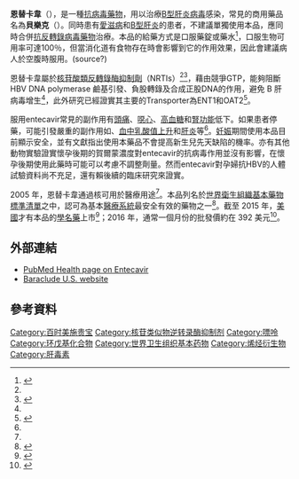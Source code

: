 {{noteTA|G1 = ME}}
{{Medical}} 
{{Infobox drug
| IUPAC_name = 2-amino-9-[(1''S'',3''R'',4''S'')-4-hydroxy-3-(hydroxymethyl)-2-methylidenecyclopentyl]-6,9-dihydro-3''H''-purin-6-one
| image = Entecavir.svg
| CAS_number_Ref = {{cascite|changed|??}}
| CAS_number = 142217-69-4
| ATC_prefix = J05
| ATC_suffix = AF10
| PubChem = 153941
| DrugBank = APRD00948
| CAS_number2_Ref = {{cascite|correct|CAS}}
| CAS_number2 =  209216-23-9
| DrugBank2_Ref = {{drugbankcite|correct|drugbank}}
| DrugBank2 = DB00442
| UNII_Ref = {{fdacite|changed|FDA}}
| UNII =  5968Y6H45M 
| KEGG_Ref = {{keggcite|correct|kegg}}
| KEGG = D04008
| ChEBI_Ref = {{ebicite|correct|EBI}}
| ChEBI = 59902
| ChEMBL_Ref = {{ebicite|changed|EBI}}
| ChEMBL = 713
| ChemSpiderID_Ref = {{chemspidercite|changed|chemspider}}
| ChemSpiderID = 135679
| StdInChI_Ref = {{stdinchicite|changed|chemspider}}
| StdInChI = 1S/C12H15N5O3/c1-5-6(3-18)8(19)2-7(5)17-4-14-9-10(17)15-12(13)16-11(9)20/h4,6-8,18-19H,1-3H2,(H3,13,15,16,20)/t6-,7-,8-/m0/s1
| smiles = O=C2/N=C(\Nc1n(cnc12)[C@@H]3C(=C)/[C@H](CO)[C@@H](O)C3)N
| StdInChIKey_Ref = {{stdinchicite|changed|chemspider}}
| StdInChIKey = {{unbulleted list|YXPVEXCTPGULBZ-WQYNNSOESA-N|QDGZDCVAUDNJFG-FXQIFTODSA-N}}
| C=12 | H=15 | N=5 | O=3
| molecular_weight = 277.279 g/mol
| bioavailability = 
| protein_bound = 13%
| metabolism = 
| elimination_half-life = 128–149小时
| excretion = 肾脏 62–73%
| pregnancy_US = C
| legal_US = Rx-only
| routes_of_administration = 口服
| licence_EU =Baraclude
| licence_US =Entecavir
}}
<!-- Definition and medical uses -->
'''恩替卡韋'''（{{lang-en|Entecavir}}），是一種[[抗病毒藥物|抗病毒藥物]]，用以治療[[乙型肝炎病毒|B型肝炎病毒]]感染，常見的商用藥品名為'''貝樂克'''（{{lang-en|Baraclude}}）。同時患有[[艾滋病|愛滋病]]和[[乙型肝炎|B型肝炎]]的患者，不建議單獨使用本品，應同時合併[[抗反轉錄病毒藥物|抗反轉錄病毒藥物]]治療。本品的給藥方式是口服藥錠或藥水<ref name="AHFS2016">{{cite web|title=Entecavir|url=https://www.drugs.com/monograph/entecavir.html|accessdate=28 November 2016|publisher=The American Society of Health-System Pharmacists|archiveurl=https://web.archive.org/web/20161220224057/https://www.drugs.com/monograph/entecavir.html|archivedate=20 December 2016}}</ref>，口服生物可用率可達100％，但當消化道有食物存在時會影響到它的作用效果，因此會建議病人於空腹時服用。(source?)

恩替卡韋屬於[[抗反轉錄病毒藥物|核苷酸類反轉錄酶抑制劑]]（NRTIs）<ref name="AHFS2016" /><ref>{{Cite book|title=Chronic Viral Hepatitis: Diagnosis and Therapeutics|url=https://books.google.ca/books?id=o67J8smzgHEC&pg=PA34|publisher=Springer Science & Business Media|date=2009-06-13|isbn=978-1-59745-565-7|language=en|first=Kirti|last=Shetty|first2=George Y.|last2=Wu|page=34|access-date=2020-01-11|archive-date=2018-08-28|archive-url=https://web.archive.org/web/20180828203253/https://books.google.ca/books?id=o67J8smzgHEC&pg=PA34|dead-url=no}}</ref>，藉由競爭GTP，能夠阻斷HBV DNA polymerase 鹼基引發、負股轉錄及合成正股DNA的作用，避免 B 肝病毒增生<ref name="AHFS2016" />，此外研究已經證實其主要的Transporter為ENT1和OAT2<ref>{{Cite journal|title=Roles of organic anion transporter 2 and equilibrative nucleoside transporter 1 in hepatic disposition and antiviral activity of entecavir during non-pregnancy and pregnancy|url=https://pubmed.ncbi.nlm.nih.gov/31166004/|last=Ma|first=Zhiyuan|last2=Lu|first2=Shuanghui|date=09 2019|journal=British Journal of Pharmacology|issue=17|doi=10.1111/bph.14756|volume=176|pages=3236–3249|issn=1476-5381|pmc=6692639|pmid=31166004|last3=Sun|first3=Dongli|last4=Bai|first4=Mengru|last5=Jiang|first5=Ting|last6=Lin|first6=Nengming|last7=Zhou|first7=Hui|last8=Zeng|first8=Su|last9=Jiang|first9=Huidi}}</ref>。

<!-- Side effects and mechanism -->
服用entecavir常見的副作用有[[頭痛|頭痛]]、[[噁心|噁心]]、[[高血糖|高血糖]]和[[腎功能|腎功能]]低下。如果患者停藥，可能引發嚴重的副作用如{{le|肝腫大|Hepatomegaly}}、[[乳酸性酸中毒|血中乳酸值上升]]和[[肝炎|肝炎]]等<ref name="AHFS2016" />。[[妊娠|妊娠]]期間使用本品目前顯示安全，並有文獻指出使用本藥品不會提高新生兒先天缺陷的機率。亦有其他動物實驗證實懷孕後期的賀爾蒙濃度對entecavir的抗病毒作用並沒有影響，在懷孕後期使用此藥時可能可以考慮不調整劑量。然而entecavir對孕婦抗HBV的人體試驗資料尚不充足，還有賴後續的臨床研究來證實。

<!-- History and culture -->
2005 年，恩替卡韋通過核可用於醫療用途<ref name="AHFS2016" />。本品列名於[[世界衛生組織基本藥物標準清單|世界衛生組織基本藥物標準清單]]之中，認可為基本[[醫療系統|醫療系統]]最安全有效的藥物之一<ref name="WHO19th">{{cite web|title=WHO Model List of Essential Medicines (19th List)|url=http://www.who.int/medicines/publications/essentialmedicines/EML_2015_FINAL_amended_NOV2015.pdf?ua=1|accessdate=8 December 2016|date=April 2015|work=World Health Organization|archiveurl=https://web.archive.org/web/20161213052708/http://www.who.int/medicines/publications/essentialmedicines/EML_2015_FINAL_amended_NOV2015.pdf?ua=1|archivedate=13 December 2016}}</ref>。截至 2015 年，[[美國|美國]]才有本品的[[通用名藥物|學名藥]]上市<ref name="Ric2015">{{cite book|last1=Hamilton|first1=Richart|title=Tarascon Pocket Pharmacopoeia 2015 Deluxe Lab-Coat Edition|date=2015|publisher=Jones & Bartlett Learning|isbn=9781284057560|page=76}}</ref>；2016 年，通常一個月份的批發價約在 392 美元<ref>{{cite web|title=NADAC as of 2016-11-30|url=https://data.medicaid.gov/Drug-Prices/NADAC-as-of-2016-11-30/rfpb-hznz|accessdate=6 December 2016|publisher=Centers for Medicare and Medicaid Services|archiveurl=https://web.archive.org/web/20161130035804/https://data.medicaid.gov/Drug-Prices/NADAC-as-of-2016-11-30/rfpb-hznz|archivedate=30 November 2016}}</ref>。

==外部連結==
*[http://www.ncbi.nlm.nih.gov/pubmedhealth/PMHT0010112/ PubMed Health page on Entecavir] {{Wayback|url=http://www.ncbi.nlm.nih.gov/pubmedhealth/PMHT0010112/ |date=20131112165923 }}
*[https://web.archive.org/web/20121029115449/http://www.baraclude.com/ Baraclude U.S. website]

== 參考資料 ==
{{reflist}}

{{抗DNA病毒药物}}
{{抗病毒药物}}

[[Category:百时美施贵宝|Category:百时美施贵宝]]
[[Category:核苷类似物逆转录酶抑制剂|Category:核苷类似物逆转录酶抑制剂]]
[[Category:嘌呤|Category:嘌呤]]
[[Category:环戊基化合物|Category:环戊基化合物]]
[[Category:世界卫生组织基本药物|Category:世界卫生组织基本药物]]
[[Category:烯烃衍生物|Category:烯烃衍生物]]
[[Category:肝毒素|Category:肝毒素]]